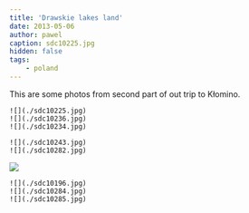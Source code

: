 ```yaml
---
title: 'Drawskie lakes land'
date: 2013-05-06
author: pawel
caption: sdc10225.jpg
hidden: false
tags: 
    - poland
---
```


This are some photos from second part of out trip to Kłomino.


```grid|3
![](./sdc10225.jpg)
![](./sdc10236.jpg)
![](./sdc10234.jpg)
```
```grid|2
![](./sdc10243.jpg)
![](./sdc10282.jpg)
```
![](./sdc10214.jpg)
```grid|3
![](./sdc10196.jpg)
![](./sdc10284.jpg)
![](./sdc10285.jpg)
```
